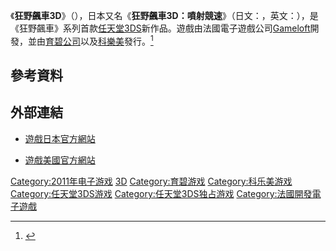 {{expand|time=2011-05-21T14:04:51+00:00}}

{{Infobox VG
| title = 狂野飆車3D：噴射競速
| image = File:Asphalt 3D cover art.jpg
| caption = 游戏日版封面
| original = Asphalt 3D
| genre = [[賽車遊戲|賽車遊戲]]
| platforms = [[任天堂3DS|任天堂3DS]]
| developer = [[Gameloft|Gameloft]]
| publisher = [[育碧|育碧]]<br>[[科樂美|科樂美]]（日本）
| series = [[狂野飆車系列|狂野飆車系列]]
| modes = [[單人遊戲|單人遊戲]]、[[多人遊戲|多人遊戲]]（2～6人）
| released = {{vgrelease|JP|2011年3月10日|NA|2011年3月27日|EU|2011年3月25日|AU|2011年3月31日}}
}}

《'''狂野飆車3D'''》（{{lang|en|Asphalt 3D}}），日本又名《'''狂野飆車3D：噴射競速'''》（日文：<small>{{lang|ja|アスファルト3D: ナイトロレーシング}}</small>，英文：{{lang|en|Asphalt 3D: Nitro Racing}}），是《狂野飆車》系列首款[[任天堂3DS|任天堂3DS]]新作品。遊戲由法國電子遊戲公司[[Gameloft|Gameloft]]開發，並由[[育碧|育碧公司]]以及[[科樂美|科樂美]]發行。<ref>{{cite web | url=http://www.gamespot.com/asphalt-3d/ | title=Asphalt 3D | publisher=GameSpot | accessdate=2011-12-30 | language=en | archive-date=2019-01-21 | archive-url=https://web.archive.org/web/20190121053047/https://www.gamespot.com/asphalt-3d/ | dead-url=no }}</ref>

== 參考資料 ==
{{reflist}}

== 外部連結 ==
* {{Ja}} [http://www.konami.jp/products/asphalt/ 遊戲日本官方網站] {{Wayback|url=http://www.konami.jp/products/asphalt/ |date=20130810065222 }}
* {{En}} [https://web.archive.org/web/20110620171728/http://www.nintendo3ds.ubi.com/portal/en-US/browse/asphalt/index.aspx 遊戲美國官方網站]

{{狂野飆車系列}}

{{DEFAULTSORT:Asphalt 3D, Nitro Racing}}
[[Category:2011年电子游戏|Category:2011年电子游戏]]
[[Category:狂野飆車系列|3D]]
[[Category:育碧游戏|Category:育碧游戏]]
[[Category:科乐美游戏|Category:科乐美游戏]]
[[Category:任天堂3DS游戏|Category:任天堂3DS游戏]]
[[Category:任天堂3DS独占游戏|Category:任天堂3DS独占游戏]]
[[Category:法國開發電子遊戲|Category:法國開發電子遊戲]]